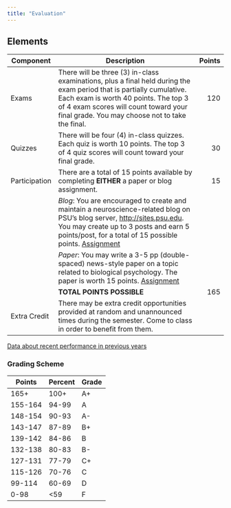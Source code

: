 ```yaml
---
title: "Evaluation"
---
```


## Elements

| Component | Description                                  | Points |
|-----------|----------------------------------------------|--------:|
| Exams     |There will be three (3) in-class examinations, plus a final held during the exam period that is partially cumulative. Each exam is worth 40 points. The top 3 of 4 exam scores will count toward your final grade. You may choose not to take the final. | 120 |
| Quizzes | There will be four (4) in-class quizzes. Each quiz is worth 10 points. The top 3 of 4 quiz scores will count toward your final grade. | 30 |
| Participation | There are a total of 15 points available by completing **EITHER** a paper or blog assignment. | 15 |
|  |   *Blog*: You are encouraged to create and maintain a neuroscience-related blog on PSU’s blog server, <http://sites.psu.edu>. You may create up to 3 posts and earn 5 points/post, for a total of 15 possible points. [Assignment](https://assignments/blog-assignment.md) | |
| |  *Paper*: You may write a 3-5 pp (double-spaced) news-style paper on a topic related to biological psychology. The paper is worth 15 points. [Assignment](assignments/paper-assignment.md)| |
| | **TOTAL POINTS POSSIBLE** | 165 |
| Extra Credit | There may be extra credit opportunities provided at random and unannounced times during the semester. Come to class in order to benefit from them.| |

[Data about recent performance in previous years](grades/analysis.pdf)

### Grading Scheme

| Points  | Percent | Grade |
|---------|---------|-------|
| 165+    | 100+    | A+    |
| 155-164 | 94-99   | A     |
| 148-154 | 90-93   | A-    |
| 143-147 | 87-89   | B+    |
| 139-142 | 84-86   | B     |
| 132-138 | 80-83   | B-    |
| 127-131 | 77-79   | C+    |
| 115-126 | 70-76   | C     |
| 99-114  | 60-69   | D     |
| 0-98    | <59     | F     |
